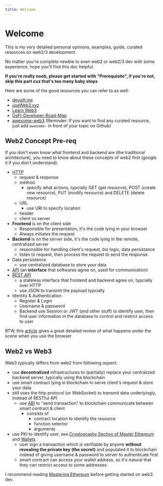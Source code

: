 ```yaml
---
title: Welcome
---
```


# Welcome

This is my very detailed personal opinions, examples, guide, curated resources on web2/3 development.

No matter you're complete newbie to even web2 or web2/3 dev with some experience, hope you'll find this doc helpful.

**If you're really noob, please get started with "Prerequisite", if you're not, skip this part cuz that's too many baby steps**

Here are some of the good resources you can refer to as well:

- [devpill.me](https://www.devpill.me/)
- [useWeb3.xyz](https://www.useweb3.xyz/)
- [Learn Web3](https://learnweb3.io/)
- [DeFi-Developer-Road-Map](https://github.com/OffcierCia/DeFi-Developer-Road-Map)
- [awesome-web3](https://github.com/ahmet/awesome-web3) (Reminder: If you want to find any curated resource, just add `awesome-` in front of your topic on Github)

## Web2 Concept Pre-req

If you don't even know what frontend and backend are (the traditional architecture),
you need to know about these concepts of web2 first (google it if you don't understand):

- [HTTP](https://developer.mozilla.org/en-US/docs/Web/HTTP/Messages)
  - request & response
  - method
    - specify what actions, typcially GET (get resource), POST (create new resource), PUT (modify resource) and DELETE (delete resource)
  - URL
    - use URI to specify location
  - header
  - client vs server
- **Frontend** is on the client side
  - Responsible for presentation, it's the code lying in your browser
  - Always initiates the request
- **Backend** is on the server side, it's the code lying in the remote, centralized server
  - responsible for handling client's request, biz logic, data persistance
  - listen to request, then process the request to send the response
- Data persistence
  - use centralized database to store your data
- [API](https://www.redhat.com/en/topics/api/what-are-application-programming-interfaces) (an **interface** that softwares agree on, used for communication)
- [REST API](https://www.redhat.com/en/topics/api/what-is-a-rest-api)
  - a stateless interface that frontend and backend agree on, typcially over HTTP
  - use JSON to transmit the payload typcially
- Identity & Authentication
  - Register & Login
  - Username & password
  - Backend use Session or JWT (and other stuff) to identify user, then find user information in the database to control and restrict access to user

BTW, this [article](https://github.com/alex/what-happens-when) gives a great detailed review of what happens under the scene when you use the browser

## Web2 vs Web3

Web3 typically differs from web2 from following aspect:

- use **decentralized** infrastructures to (partially) replace your centralized
  backend server, typically using the blockchain
- use smart contract lying in blockchain to serve client's request & store your data
- still uses the http protocol (or WebSocket) to transmit data underlyingly, instead of RESTful API
  - use [ABI](https://docs.soliditylang.org/en/v0.5.3/abi-spec.html) to "send transaction" to blockchain
    communicate between smart contract & client
    - consists of
      - contract location to identify the resource
      - function selector
      - arguments
- use PKI to identify user, see
  [Cryptography Section of Master Ethereum](https://github.com/ethereumbook/ethereumbook/blob/develop/04keys-addresses.asciidoc)
  and [Wallets](https://github.com/ethereumbook/ethereumbook/blob/develop/05wallets.asciidoc)
  - user sign a transaction which is verifiable by anyone **without revealing the private key (the secret)**
    and populated it to blockchain instead of giving username & password to server to authenticate first
  - smart contract can access your wallet address, so it's natural that they can restrict access to some addresses

I recommend reading [Mastering Ethereum](https://github.com/ethereumbook/ethereumbook)
before getting started on web3 dev.
